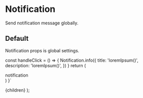
# Notification

Send notification message globally.

## Default

Notification props is global settings.

<Playground code={NotificationDefault} />

  const handleClick = () => {
    Notification.info({
      title: 'loremIpsum()',
      description: 'loremIpsum()',
    })
  }
  return (
    <div
      onClick={handleClick}
    >
      notification
      <Notification />
    </div>
  )
}`

  <Layout>
    {children}
  </Layout>
);